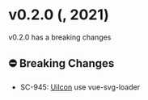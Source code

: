 
<Meta title="Releases/v0.2.0/v0.2.0" />

<style> {`
  code {
    background-color: transparent!important;
  }
`}</style>

# v0.2.0 (, 2021)
v0.2.0 has a breaking changes

## ⛔️ Breaking Changes
* SC-945: [UiIcon](?path=/story/atoms-icon--icon-as-name&globals=measureEnabled:false) use vue-svg-loader
